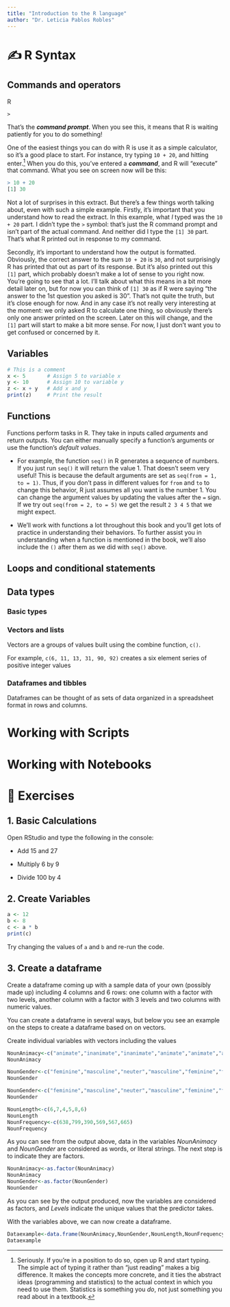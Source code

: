 ```yaml
---
title: "Introduction to the R language"
author: "Dr. Leticia Pablos Robles"
---
```


# ✍️ R Syntax

## Commands and operators

R

```         
>
```

That's the ***command prompt***. When you see this, it means that R is waiting patiently for you to do something!

One of the easiest things you can do with R is use it as a simple calculator, so it's a good place to start. For instance, try typing `10 + 20`, and hitting enter.[^intro_to_r-1] When you do this, you've entered a ***command***, and R will "execute" that command. What you see on screen now will be this:

[^intro_to_r-1]: Seriously. If you're in a position to do so, open up R and start typing. The simple act of typing it rather than "just reading" makes a big difference. It makes the concepts more concrete, and it ties the abstract ideas (programming and statistics) to the actual context in which you need to use them. Statistics is something you *do*, not just something you read about in a textbook.

``` r
> 10 + 20
[1] 30
```

Not a lot of surprises in this extract. But there's a few things worth talking about, even with such a simple example. Firstly, it's important that you understand how to read the extract. In this example, what *I* typed was the `10 + 20` part. I didn't type the `>` symbol: that's just the R command prompt and isn't part of the actual command. And neither did I type the `[1] 30` part. That's what R printed out in response to my command.

Secondly, it's important to understand how the output is formatted. Obviously, the correct answer to the sum `10 + 20` is `30`, and not surprisingly R has printed that out as part of its response. But it's also printed out this `[1]` part, which probably doesn't make a lot of sense to you right now. You're going to see that a lot. I'll talk about what this means in a bit more detail later on, but for now you can think of `[1] 30` as if R were saying "the answer to the 1st question you asked is 30". That's not quite the truth, but it's close enough for now. And in any case it's not really very interesting at the moment: we only asked R to calculate one thing, so obviously there's only one answer printed on the screen. Later on this will change, and the `[1]` part will start to make a bit more sense. For now, I just don't want you to get confused or concerned by it.

## Variables

``` r
# This is a comment 
x <- 5       # Assign 5 to variable x 
y <- 10      # Assign 10 to variable y 
z <- x + y   # Add x and y 
print(z)     # Print the result 
```

## Functions

Functions perform tasks in R. They take in inputs called *arguments* and return outputs. You can either manually specify a function’s arguments or use the function’s *default values*.

-   For example, the function `seq()` in R generates a sequence of numbers. If you just run `seq()` it will return the value 1. That doesn’t seem very useful! This is because the default arguments are set as `seq(from = 1, to = 1)`. Thus, if you don’t pass in different values for `from` and `to` to change this behavior, R just assumes all you want is the number 1. You can change the argument values by updating the values after the `=` sign. If we try out `seq(from = 2, to = 5)` we get the result `2 3 4 5` that we might expect.

-   We’ll work with functions a lot throughout this book and you’ll get lots of practice in understanding their behaviors. To further assist you in understanding when a function is mentioned in the book, we’ll also include the `()` after them as we did with `seq()` above.

## Loops and conditional statements

## Data types

### Basic types

### Vectors and lists

Vectors are a groups of values built using the combine function, `c()`.

For example, `c(6, 11, 13, 31, 90, 92)` creates a six element series of positive integer values

### Dataframes and tibbles

Dataframes can be thought of as sets of data organized in a spreadsheet format in rows and columns.

# Working with Scripts

# Working with Notebooks

# 📝 Exercises

## 1. Basic Calculations

Open RStudio and type the following in the console:

-   Add 15 and 27

-   Multiply 6 by 9

-   Divide 100 by 4

## 2. Create Variables

``` r
a <- 12 
b <- 8 
c <- a * b 
print(c) 
```

Try changing the values of `a` and `b` and re-run the code.

## 3. Create a dataframe

Create a dataframe coming up with a sample data of your own (possibly made up) including 4 columns and 6 rows: one column with a factor with two levels, another column with a factor with 3 levels and two columns with numeric values.

You can create a dataframe in several ways, but below you see an example on the steps to create a dataframe based on on vectors.

Create individual variables with vectors including the values

```r
NounAnimacy<-c("animate","inanimate","inanimate","animate","animate","animate")
NounAnimacy

```

``` r
NounGender<-c("feminine","masculine","neuter","masculine","feminine","feminine")
NounGender
```

```r
NounGender<-c("feminine","masculine","neuter","masculine","feminine","feminine")
NounGender
```

```r
NounLength<-c(6,7,4,5,8,6)
NounLength
NounFrequency<-c(638,799,390,569,567,665)
NounFrequency
```

As you can see from the output above, data in the variables *NounAnimacy* and *NounGender* are considered as words, or literal strings. The next step is to indicate they are factors.

```r
NounAnimacy<-as.factor(NounAnimacy)
NounAnimacy
NounGender<-as.factor(NounGender)
NounGender
```

As you can see by the output produced, now the variables are considered as factors, and *Levels* indicate the unique values that the predictor takes.

With the variables above, we can now create a dataframe.

```r
Dataexample<-data.frame(NounAnimacy,NounGender,NounLength,NounFrequency)
Dataexample
```
